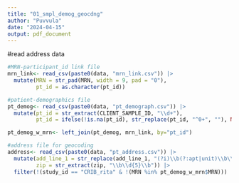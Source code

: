 ```yaml
---
title: "01_smpl_demog_geocdng"
author: "Puvvula"
date: "2024-04-15"
output: pdf_document
---
```


#read address data
```r
#MRN-participant_id link file
mrn_link<- read_csv(paste0(data, "mrn_link.csv")) |> 
  mutate(MRN = str_pad(MRN, width = 9, pad = "0"),
         pt_id = as.character(pt_id))

#patient-demographics file
pt_demog<- read_csv(paste0(data, "pt_demograph.csv")) |> 
  mutate(pt_id = str_extract(CLIENT_SAMPLE_ID, "\\d+"),
         pt_id = ifelse(!is.na(pt_id), str_replace(pt_id, "^0+", ""), NA))

pt_demog_w_mrn<- left_join(pt_demog, mrn_link, by="pt_id")

#address file for geocoding
address<- read_csv(paste0(data, "pt_address.csv")) |>
  mutate(add_line_1 = str_replace(add_line_1, "(?i)\\b(?:apt|unit)\\b\\s*\\w*", ""),
         zip = str_extract(zip, "\\b\\d{5}\\b")) |>
  filter(!(study_id == "CRIB_rita" & !(MRN %in% pt_demog_w_mrn$MRN)))



```

